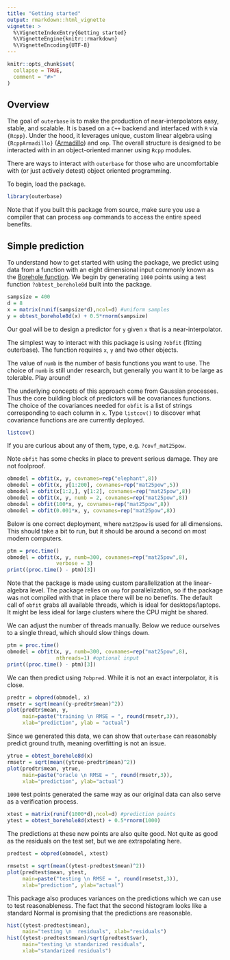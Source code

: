 ```yaml
---
title: "Getting started"
output: rmarkdown::html_vignette
vignette: >
  %\VignetteIndexEntry{Getting started}
  %\VignetteEngine{knitr::rmarkdown}
  %\VignetteEncoding{UTF-8}
---
```



```r
knitr::opts_chunk$set(
  collapse = TRUE,
  comment = "#>"
)
```

## Overview

The goal of `outerbase` is to make the production of near-interpolators easy, stable, and scalable.  It is based on a `C++` backend and interfaced with `R` via `{Rcpp}`.  Under the hood, it leverages unique, custom linear algebra using `{RcppArmadillo}` ([Armadillo](http://arma.sourceforge.net)) and `omp`.  The overall structure is designed to be interacted with in an object-oriented manner using `Rcpp` modules.  

There are ways to interact with `outerbase` for those who are uncomfortable with (or just actively detest) object oriented programming.

To begin, load the package.
```r
library(outerbase)
```
Note that if you built this package from source, make sure you use a compiler that can process `omp` commands to access the entire speed benefits.

## Simple prediction

To understand how to get started with using the package, we predict using data from a function with an eight dimensional input commonly known as the [Borehole function](https://www.sfu.ca/~ssurjano/borehole.html).  We begin by generating `1000` points using a test function  `?obtest_borehole8d` built into the package.
```r
sampsize = 400
d = 8
x = matrix(runif(sampsize*d),ncol=d) #uniform samples
y = obtest_borehole8d(x) + 0.5*rnorm(sampsize)
```
Our goal will be to design a predictor for `y` given `x` that is a near-interpolator.  


The simplest way to interact with this package is using `?obfit` (fitting outerbase). The function requires `x`, `y` and two other objects.  

The value of `numb` is the number of basis functions you want to use.  The choice of `numb` is still under research, but generally you want it to be large as tolerable.  Play around! 

The underlying concepts of this approach come from Gaussian processes.  Thus the core building block of predictors will be covariances functions.  The choice of the covariances needed for `obfit` is a list of strings  corresponding to each column in `x`.  Type `listcov()` to discover what covariance functions are are currently deployed.
```r
listcov()
```
If you are curious about any of them, type, e.g. `?covf_mat25pow`. 

Note `obfit` has some checks in place to prevent serious damage.  They are not foolproof.
```r
obmodel = obfit(x, y, covnames=rep("elephant",8))
obmodel = obfit(x, y[1:200], covnames=rep("mat25pow",5))
obmodel = obfit(x[1:2,], y[1:2], covnames=rep("mat25pow",8))
obmodel = obfit(x, y, numb = 2, covnames=rep("mat25pow",8))
obmodel = obfit(100*x, y, covnames=rep("mat25pow",8))
obmodel = obfit(0.001*x, y, covnames=rep("mat25pow",8))
```

Below is one correct deployment, where `mat25pow` is used for all dimensions.  This should take a bit to run, but it should be around a second on most modern computers.
```r
ptm = proc.time()
obmodel = obfit(x, y, numb=300, covnames=rep("mat25pow",8),
                verbose = 3) 
print((proc.time() - ptm)[3])
```

Note that the package is made using custom parallelization at the linear-algebra level.  The package relies on `omp` for parallelization, so if the package was not compiled with that in place there will be no benefits.  The default call of `obfit` grabs all available threads, which is ideal for desktops/laptops.  It might be less ideal for large clusters where the CPU might be shared.

We can adjust the number of threads manually.  Below we reduce ourselves to a single thread, which should slow things down.  
```r
ptm = proc.time()
obmodel = obfit(x, y, numb=300, covnames=rep("mat25pow",8),
                nthreads=1) #optional input
print((proc.time() - ptm)[3])
```

We can then predict using `?obpred`.  While it is not an exact interpolator, it is close.
```r
predtr = obpred(obmodel, x)
rmsetr = sqrt(mean((y-predtr$mean)^2))
plot(predtr$mean, y,
     main=paste("training \n RMSE = ", round(rmsetr,3)),
     xlab="prediction", ylab = "actual")
```

Since we generated this data, we can show that `outerbase` can reasonably predict ground truth, meaning overfitting is not an issue.
```r
ytrue = obtest_borehole8d(x)
rmsetr = sqrt(mean((ytrue-predtr$mean)^2))
plot(predtr$mean, ytrue,
     main=paste("oracle \n RMSE = ", round(rmsetr,3)),
     xlab="prediction", ylab="actual")
```

`1000` test points generated the same way as our original data can also serve as a verification process.
```r
xtest = matrix(runif(1000*d),ncol=d) #prediction points
ytest = obtest_borehole8d(xtest) + 0.5*rnorm(1000)
```


The predictions at these new points are also quite good.  Not quite as good as the residuals on the test set, but we are extrapolating here. 
```r
predtest = obpred(obmodel, xtest)

rmsetst = sqrt(mean((ytest-predtest$mean)^2))
plot(predtest$mean, ytest, 
     main=paste("testing \n RMSE = ", round(rmsetst,3)),
     xlab="prediction", ylab="actual")
```

This package also produces variances on the predictions which we can use to test reasonableness.  The fact that the second histogram looks like a standard Normal is promising that the predictions are reasonable.
```r
hist((ytest-predtest$mean),
     main="testing \n  residuals", xlab="residuals")
hist((ytest-predtest$mean)/sqrt(predtest$var),
     main="testing \n standarized residuals",
     xlab="standarized residuals")
```


